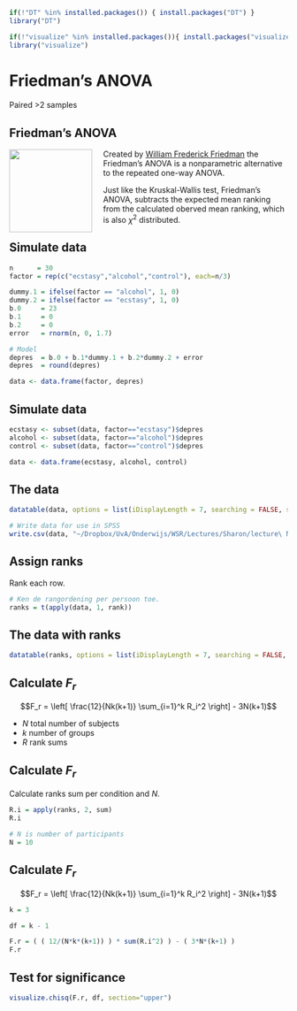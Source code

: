 ```r
if(!"DT" %in% installed.packages()) { install.packages("DT") }
library("DT")

if(!"visualize" %in% installed.packages()){ install.packages("visualize") }
library("visualize")
```

# Friedman’s ANOVA

Paired >2 samples

## Friedman’s ANOVA

<img src="http://upload.wikimedia.org/wikipedia/commons/thumb/f/fc/William-Friedman.jpg/220px-William-Friedman.jpg" style="float: left; margin: 0 20px 0 0; height: 150px;">

Created by [William Frederick Friedman](http://en.wikipedia.org/wiki/William_F._Friedman) the Friedman's ANOVA is a nonparametric alternative to the repeated one-way ANOVA.

Just like the Kruskal-Wallis test, Friedman's ANOVA, subtracts the expected mean ranking from the calculated oberved mean ranking, which is also $\chi^2$ distributed.

## Simulate data

```r
n      = 30
factor = rep(c("ecstasy","alcohol","control"), each=n/3)

dummy.1 = ifelse(factor == "alcohol", 1, 0)
dummy.2 = ifelse(factor == "ecstasy", 1, 0)
b.0     = 23
b.1     = 0
b.2     = 0
error   = rnorm(n, 0, 1.7)

# Model
depres  = b.0 + b.1*dummy.1 + b.2*dummy.2 + error
depres  = round(depres)

data <- data.frame(factor, depres)
```

## Simulate data

```r
ecstasy <- subset(data, factor=="ecstasy")$depres
alcohol <- subset(data, factor=="alcohol")$depres
control <- subset(data, factor=="control")$depres

data <- data.frame(ecstasy, alcohol, control)
```

## The data

```r
datatable(data, options = list(iDisplayLength = 7, searching = FALSE, scrollY = 415, paging = F, info = F))

# Write data for use in SPSS
write.csv(data, "~/Dropbox/UvA/Onderwijs/WSR/Lectures/Sharon/lecture\ Non\ parametric/Friedman.csv", row.names=FALSE)
```

## Assign ranks

Rank each row.

```r
# Ken de rangordening per persoon toe.
ranks = t(apply(data, 1, rank))
```

## The data with ranks

```r
datatable(ranks, options = list(iDisplayLength = 7, searching = FALSE, scrollY = 415, paging = F, info = F))
```

## Calculate $F_r$

$$F_r = \left[ \frac{12}{Nk(k+1)} \sum_{i=1}^k R_i^2 \right] - 3N(k+1)$$

- $N$ total number of subjects
- $k$ number of groups
- $R$ rank sums

## Calculate $F_r$

Calculate ranks sum per condition and $N$.

```r
R.i = apply(ranks, 2, sum)
R.i

# N is number of participants
N = 10
```

## Calculate $F_r$

$$F_r = \left[ \frac{12}{Nk(k+1)} \sum_{i=1}^k R_i^2 \right] - 3N(k+1)$$

```r
k = 3

df = k - 1

F.r = ( ( 12/(N*k*(k+1)) ) * sum(R.i^2) ) - ( 3*N*(k+1) )
F.r
```

## Test for significance

```r
visualize.chisq(F.r, df, section="upper")
```
